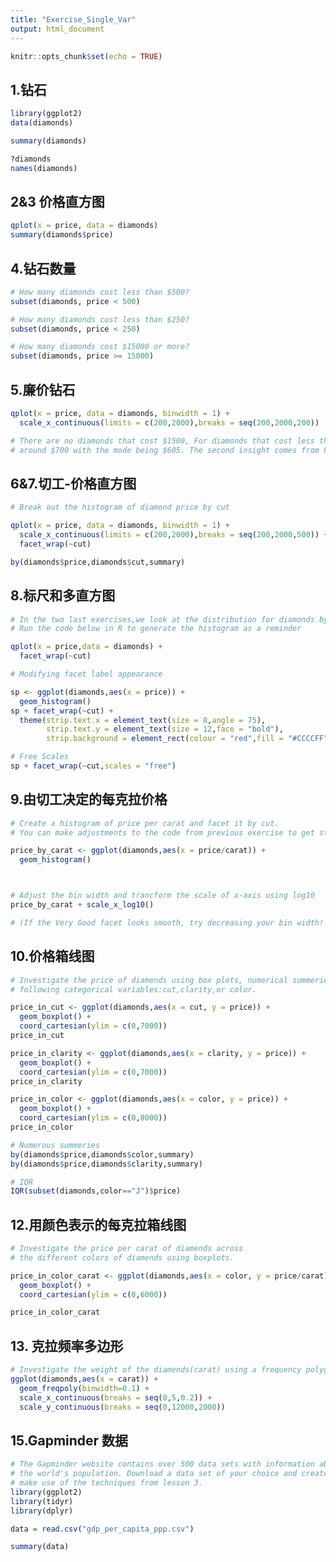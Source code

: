 ```yaml
---
title: "Exercise_Single_Var"
output: html_document
---
```


```r
knitr::opts_chunk$set(echo = TRUE)
```


## 1.钻石
```r
library(ggplot2)
data(diamonds)

summary(diamonds)

?diamonds
names(diamonds)
```

## 2&3 价格直方图
```r
qplot(x = price, data = diamonds)
summary(diamonds$price)
```

## 4.钻石数量

```r
# How many diamonds cost less than $500?
subset(diamonds, price < 500)

# How many diamonds cost less than $250?
subset(diamonds, price < 250)

# How many diamonds cost $15000 or more?
subset(diamonds, price >= 15000)
```

## 5.廉价钻石
```r
qplot(x = price, data = diamonds, binwidth = 1) +
  scale_x_continuous(limits = c(200,2000),breaks = seq(200,2000,200))

# There are no diamonds that cost $1500, For diamonds that cost less than $2000,the most price of a diamend is 
# around $700 with the mode being $605. The second insight comes from Paula F.
```

## 6&7.切工-价格直方图
```r
# Break out the histogram of diamond price by cut 

qplot(x = price, data = diamonds, binwidth = 1) +
  scale_x_continuous(limits = c(200,2000),breaks = seq(200,2000,500)) + 
  facet_wrap(~cut)

by(diamonds$price,diamonds$cut,summary)

```

## 8.标尺和多直方图
```r
# In the two last exercises,we look at the distribution for diamonds by cut
# Run the code below in R to generate the histogram as a reminder

qplot(x = price,data = diamonds) +
  facet_wrap(~cut)

# Modifying facet label appearance

sp <- ggplot(diamonds,aes(x = price)) +
  geom_histogram()
sp + facet_wrap(~cut) + 
  theme(strip.text.x = element_text(size = 8,angle = 75),
        strip.text.y = element_text(size = 12,face = "bold"),
        strip.background = element_rect(colour = "red",fill = "#CCCCFF"))

# Free Scales
sp + facet_wrap(~cut,scales = "free")

```

## 9.由切工决定的每克拉价格
```r
# Create a histogram of price per carat and facet it by cut.
# You can make adjustments to the code from previous exercise to get started

price_by_carat <- ggplot(diamonds,aes(x = price/carat)) +
  geom_histogram()



# Adjust the bin width and trancform the scale of x-axis using log10
price_by_carat + scale_x_log10()

# (If the Very Good facet looks smooth, try decreasing your bin width! If the data looks skewed, did you remember to perform a log10 transform?)

```

## 10.价格箱线图
```r
# Investigate the price of diamends using box plots, numerical summeries, and one of the 
# following categorical variables:cut,clarity,or color.

price_in_cut <- ggplot(diamonds,aes(x = cut, y = price)) +
  geom_boxplot() +
  coord_cartesian(ylim = c(0,7000))
price_in_cut

price_in_clarity <- ggplot(diamonds,aes(x = clarity, y = price)) +
  geom_boxplot() +
  coord_cartesian(ylim = c(0,7000))
price_in_clarity

price_in_color <- ggplot(diamonds,aes(x = color, y = price)) +
  geom_boxplot() +
  coord_cartesian(ylim = c(0,8000))
price_in_color

# Numerous summeries
by(diamonds$price,diamonds$color,summary)
by(diamonds$price,diamonds$clarity,summary)

# IQR
IQR(subset(diamonds,color=="J")$price)

```

## 12.用颜色表示的每克拉箱线图
```r
# Investigate the price per carat of diamends across
# the different colors of diamends using boxplots.

price_in_color_carat <- ggplot(diamonds,aes(x = color, y = price/carat)) +
  geom_boxplot() +
  coord_cartesian(ylim = c(0,6000))

price_in_color_carat
```

## 13. 克拉频率多边形
```r
# Investigate the weight of the diamends(carat) using a frequency polygon
ggplot(diamonds,aes(x = carat)) +
  geom_freqpoly(binwidth=0.1) +
  scale_x_continuous(breaks = seq(0,5,0.2)) +
  scale_y_continuous(breaks = seq(0,12000,2000))


```

## 15.Gapminder 数据
```r
# The Gapminder website contains over 500 data sets with information about
# the world's population. Download a data set of your choice and create 2-5 plots that
# make use of the techniques from lesson 3.
library(ggplot2)
library(tidyr)
library(dplyr)

data = read.csv("gdp_per_capita_ppp.csv")

summary(data)
```

